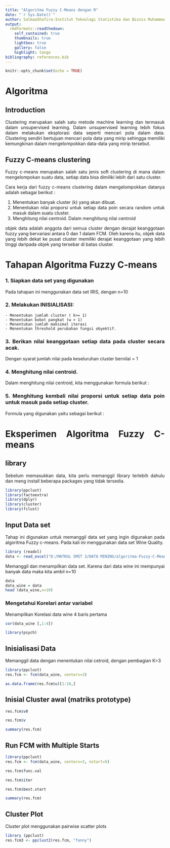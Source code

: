 ```yaml
---
title: "Algoritma Fuzzy C-Means dengan R"
date: "`r Sys.Date()`"
author: SalmaaShafira-Institut Teknologi Statistika dan Bisnis Muhammadiyah
output:
  rmdformats::readthedown:
    self_contained: true
    thumbnails: true
    lightbox: true
    gallery: false
    highlight: tango
bibliography: references.bib
---
```


```{=html}
<style>
body{
text-align: justify}
</style>
```
```r
knitr::opts_chunk$set(echo = TRUE)
```

# Algoritma

## Introduction
Clustering merupakan salah satu metode machine learning dan termasuk dalam unsupervised learning. Dalam unsupervised learning lebih fokus dalam melakukan eksplorasi data seperti mencari pola dalam data. Clustering sendiri bertujuan mencari pola data yang mirip sehingga memiliki kemungkinan dalam mengelompokkan data-data yang mirip tersebut.

## Fuzzy C-means clustering
Fuzzy c-means merupakan salah satu jenis soft clustering di mana dalam mengelompokan suatu data, setiap data bisa dimiliki lebih dari satu cluster.

Cara kerja dari fuzzy c-means clustering dalam mengelompokkan datanya adalah sebagai berikut :

1. Menentukan banyak cluster (k) yang akan dibuat.
2. Menentukan nilai proporsi untuk setiap data poin secara random untuk masuk dalam suatu cluster.
3. Menghitung nilai centroid. Dalam menghitung nilai centroid


objek data adalah anggota dari semua cluster dengan derajat keanggotaan fuzzy yang bervariasi antara 0 dan 1 dalam FCM. Oleh karena itu, objek data yang lebih dekat ke pusat cluster memiliki derajat keanggotaan yang lebih tinggi daripada objek yang tersebar di batas cluster.


# Tahapan Algoritma Fuzzy C-means

### 1. Siapkan data set yang digunakan
Pada tahapan ini menggunakan data set IRIS, dengan n=10

### 2. Melakukan INISIALISASI:
	- Menentukan jumlah cluster ( k>= 1)
	- Menentukan bobot pangkat (w > 1)
	- Menentukan jumlah maksimal iterasi 
	- Menentukan threshold perubahan fungsi obyektif.
	
### 3. Berikan nilai keanggotaan setiap data pada cluster secara acak.
Dengan syarat jumlah nilai pada keseluruhan cluster bernilai = 1

\begin{equation}\sum_{i=1}^k U i j=1\end{equation}

### 4. Menghitung nilai centroid. 
Dalam menghitung nilai centroid, kita menggunakan formula berikut :

\begin{equation}C_j=\frac{\sum u_{i j}^m x}{\sum u_{i j}^m}\end{equation}

### 5. Menghitung kembali nilai proporsi untuk setiap data poin untuk masuk pada setiap cluster.
Formula yang digunakan yaitu sebagai berikut :

\begin{equation}u_{i j}^m=\frac{1}{\sum\left(\frac{\left|x_i-c_j\right|}{\left|x_i-c_k\right|}\right)^{\frac{2}{m-1}}}\end{equation}


# Eksperimen Algoritma Fuzzy C-means

## library
Sebelum memasukkan data, kita perlu memanggil library terlebih dahulu dan meng install beberapa packages yang tidak tersedia.

```r
library(ppclust)
library(factoextra)
library(dplyr)
library(cluster)
library(fclust)
```

## Input Data set
Tahap ini digunakan untuk memanggil data set yang ingin digunakan pada algoritma Fuzzy c-means. Pada kali ini menggunakan data set Wine Quality.

```r
library (readxl)
data <- read_excel("D:/MATKUL SMST 3/DATA MINING/algoritma-Fuzzy-C-Means/WINEQUality-red.xlsx")
```


Memanggil dan menampilkan data set. Karena dari data wine ini mempunyai banyak data maka kita ambil n=10
```r
data
data_wine = data
head (data_wine,n=10)
```

### Mengetahui Korelari antar variabel
Menampilkan Korelasi data wine 4 baris pertama
```r
cor(data_wine [,1:4])
```

```r
library(psych)
```

## Inisialisasi Data

Memanggil data dengan menentukan nilai cetroid, dengan pembagian K=3

```r
library(ppclust)
res.fcm <- fcm(data_wine, centers=3)
```

```r
as.data.frame(res.fcm$u)[1:10,]
```

## Inisial Cluster awal (matriks prototype)

```r
res.fcm$v0
```

```r
res.fcm$v
```

```r
summary(res.fcm)
```

## Run FCM with Multiple Starts

```r
library(ppclust)
res.fcm <- fcm(data_wine, centers=3, nstart=5)

res.fcm$func.val
```

```r
res.fcm$iter
```

```r
res.fcm$best.start
```

```r
summary(res.fcm)
```

## Cluster Plot

Cluster plot menggunakan pairwise scatter plots
```r
library (ppclust)
res.fcm3 <- ppclust2(res.fcm, "fanny")
```





